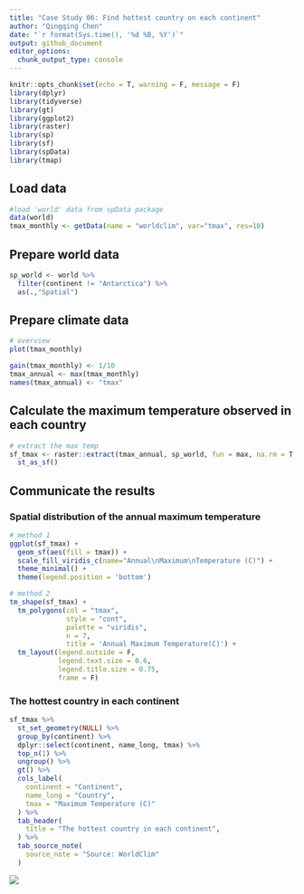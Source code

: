 ```yaml
---
title: "Case Study 06: Find hottest country on each continent"
author: "Qingqing Chen"
date: "`r format(Sys.time(), '%d %B, %Y')`"
output: github_document
editor_options: 
  chunk_output_type: console
---
```

 
```r
knitr::opts_chunk$set(echo = T, warning = F, message = F)
library(dplyr)
library(tidyverse)
library(gt)
library(ggplot2)
library(raster)
library(sp)
library(sf)
library(spData)
library(tmap)
```

## Load data 
```r
#load 'world' data from spData package
data(world) 
tmax_monthly <- getData(name = "worldclim", var="tmax", res=10)
```

## Prepare world data 

```r
sp_world <- world %>% 
  filter(continent != "Antarctica") %>% 
  as(.,"Spatial")
```

## Prepare climate data 
```r
# overview
plot(tmax_monthly) 
```

```r
gain(tmax_monthly) <- 1/10
tmax_annual <- max(tmax_monthly)
names(tmax_annual) <- "tmax"
```

## Calculate the maximum temperature observed in each country

```r
# extract the max temp 
sf_tmax <- raster::extract(tmax_annual, sp_world, fun = max, na.rm = T, small = T, sp = T) %>% 
  st_as_sf()
```


## Communicate the results

### Spatial distribution of the annual maximum temperature
```r
# method 1
ggplot(sf_tmax) +
  geom_sf(aes(fill = tmax)) + 
  scale_fill_viridis_c(name="Annual\nMaximum\nTemperature (C)") + 
  theme_minimal() + 
  theme(legend.position = 'bottom') 

# method 2
tm_shape(sf_tmax) +
  tm_polygons(col = "tmax", 
              style = "cont",
              palette = "viridis", 
              n = 7, 
              title = 'Annual Maximum Temperature(C)') +
  tm_layout(legend.outside = F, 
            legend.text.size = 0.6, 
            legend.title.size = 0.75, 
            frame = F)
```

### The hottest country in each continent
```r
sf_tmax %>% 
  st_set_geometry(NULL) %>% 
  group_by(continent) %>% 
  dplyr::select(continent, name_long, tmax) %>% 
  top_n(1) %>% 
  ungroup() %>% 
  gt() %>% 
  cols_label(
    continent = "Continent", 
    name_long = "Country", 
    tmax = "Maximum Temperature (C)"
  ) %>% 
  tab_header(
    title = "The hottest country in each continent", 
  ) %>% 
  tab_source_note(
    source_note = "Source: WorldClim"
  )
```

![](table1.png)

